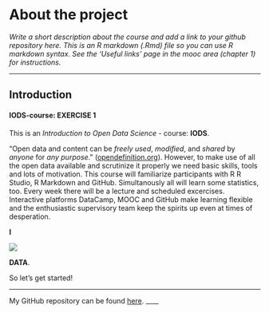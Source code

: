 
# About the project

*Write a short description about the course and add a link to your github repository here. This is an R markdown (.Rmd) file so you can use R markdown syntax. See the 'Useful links' page in the mooc area (chapter 1) for instructions.*

____


## Introduction


#### IODS-course: **EXERCISE 1**

This is an *Introduction to Open Data Science* - course: **IODS**.

"Open data and content can be _freely used_, _modified_, and _shared_ by _anyone_ for _any purpose_." ([opendefinition.org](http://opendefinition.org)). However, to make use of all the open data available and scrutinize it properly we need basic skills, tools and lots of motivation. This course will familiarize participants with R R Studio, R Markdown and GitHub. Simultanously all will learn some statistics, too. Every week there will be a lecture and scheduled excercises. Interactive platforms DataCamp, MOOC and GitHub make learning flexible and the enthusiastic supervisory team keep the spirits up even at times of desperation.

**I**

 ![](https://content.mycutegraphics.com/graphics/hearts/funky-pink-heart.png) 


**DATA**. 

So let's get started!

____
My GitHub repository can be found [here](https://github.com/paap0/IODS-project).
____




